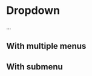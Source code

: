 


<Meta title="Dropdown" component={Dropdown} />

# Dropdown

...

<Preview withToolbar>
  <Story name="base" parameters={{ decorators: [withKnobs] }}>
    <div style={{ height: "300px" }}>
      <DropdownTrigger isOpen>
        <Dropdown>
          <Menu>
            <MenuItem name="Option 1" />
            <MenuItem name="Option 2" />
            <MenuItem name="Option 3" />
            <MenuItem name="Option 4" />
          </Menu>
        </Dropdown>
      </DropdownTrigger>
    </div>
  </Story>
</Preview>

<Preview withToolbar>
  <Story name="right" parameters={{ decorators: [withKnobs] }}>
    <div style={{ height: "300px" }}>
      <DropdownTrigger isOpen>
        <Dropdown position="right">
          <Menu>
            <MenuItem name="Option 1" />
            <MenuItem name="Option 2" />
            <MenuItem name="Option 3" />
            <MenuItem name="Option 4" />
          </Menu>
        </Dropdown>
      </DropdownTrigger>
    </div>
  </Story>
</Preview>

## With multiple menus

<Preview withToolbar>
  <Story name="w/ menus" parameters={{ decorators: [withKnobs] }}>
    <div style={{ height: "300px" }}>
      <DropdownTrigger isOpen>
        <Dropdown>
          <Menu>
            <MenuItem name="Status" />
            <MenuItem name="Settings" />
          </Menu>
          <Menu>
            <MenuItem name="Page Lock" />
            <MenuItem name="Keyboard shortcuts" />
          </Menu>
          <Menu>
            <MenuItem name="Logout" />
          </Menu>
        </Dropdown>
      </DropdownTrigger>
    </div>
  </Story>
</Preview>


## With submenu

<Preview withToolbar>
  <Story name="w/ vertical submenu" parameters={{ decorators: [withKnobs] }}>
    <div style={{ height: "300px", paddingLeft: "150px" }}>
      <DropdownTrigger isOpen>
        <Dropdown>
          <Menu>
            <MenuItem name="option 1" />
            <MenuItem name="option 2" />
            <MenuItem name="option 3" />
            <SubMenu mode="vertical" position="left" size="xx-small" name="option 4" isActive>
              <Menu>
                <MenuItem name="sub-option 1" isCenter />
                <MenuItem name="sub-option 2" isCenter />
              </Menu>
            </SubMenu>
          </Menu>
        </Dropdown>
      </DropdownTrigger>
    </div>
  </Story>
</Preview>

<Preview withToolbar>
  <Story name="w/ vertical right submenu" parameters={{ decorators: [withKnobs] }}>
    <div style={{ height: "300px" }}>
      <DropdownTrigger isOpen>
        <Dropdown>
          <Menu>
            <MenuItem name="option 1" />
            <MenuItem name="option 2" />
            <MenuItem name="option 3" />
            <SubMenu mode="vertical" position="right" size="xx-small" name="option 4" isActive>
              <Menu>
                <MenuItem name="sub-option 1" isCenter />
                <MenuItem name="sub-option 2" isCenter />
              </Menu>
            </SubMenu>
          </Menu>
        </Dropdown>
      </DropdownTrigger>
    </div>
  </Story>
</Preview>

<Preview withToolbar>
  <Story name="w/ submenu" parameters={{ decorators: [withKnobs] }}>
    <div style={{ height: "300px" }}>
      <DropdownTrigger isOpen>
        <Dropdown>
          <Menu>
            <MenuItem name="option 1" />
            <MenuItem name="option 2" />
            <MenuItem name="option 3" />
            <SubMenu mode="inline" name="option 4" isActive>
              <Menu>
                <MenuItem name="sub-option 1" />
                <MenuItem name="sub-option 2" />
              </Menu>
            </SubMenu>
          </Menu>
        </Dropdown>
      </DropdownTrigger>
    </div>
  </Story>
</Preview>

